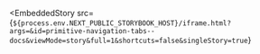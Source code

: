 
<EmbeddedStory
  src={`${process.env.NEXT_PUBLIC_STORYBOOK_HOST}/iframe.html?args=&id=primitive-navigation-tabs--docs&viewMode=story&full=1&shortcuts=false&singleStory=true`}
></EmbeddedStory>
